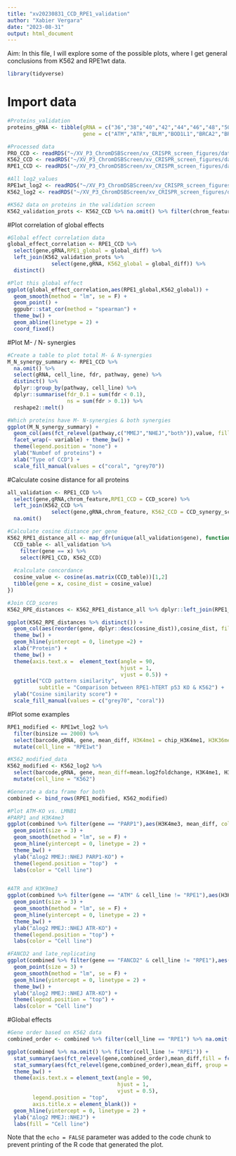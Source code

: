 ```yaml
---
title: "xv20230831_CCD_RPE1_validation"
author: "Xabier Vergara"
date: "2023-08-31"
output: html_document
---
```


Aim: In this file, I will explore some of the possible plots, where I get general conclusions from K562 and RPE1wt data.

```r
library(tidyverse)
```

# Import data

```r
#Proteins_validation
proteins_gRNA <- tibble(gRNA = c("36","38","40","42","44","46","48","50","52","54","56","58","60","62","64","66","68","70","72","74"),
                        gene = c("ATM","ATR","BLM","BOD1L1","BRCA2","BRCC3","CHAF1A","CHEK2","FAAP24","FANCD2","FANCG","FANCM","MDC1","PARP1","POLL","RAD50","RBBP8","RMI2","SMC5","TOPBP1"))

#Processed data
PRO_CCD <- readRDS("~/XV_P3_ChromDSBScreen/xv_CRISPR_screen_figures/data/revisions/validation_screen/xv20230908_CCD_analysis_summary_PRO_3reps.rds") %>% left_join(proteins_gRNA) %>% mutate(chrom_feature = str_extract(pattern = "(H3|l|L).*", feature))
K562_CCD <- readRDS("~/XV_P3_ChromDSBScreen/xv_CRISPR_screen_figures/data/processed_data/xv20220819_Table_S7_DR_screen_results.rds") %>% left_join(proteins_gRNA)
RPE1_CCD <- readRDS("~/XV_P3_ChromDSBScreen/xv_CRISPR_screen_figures/data/revisions/validation_screen/xv20230912_CCD_analysis_summary_RPE1_freq_0.002_n3.rds") %>% left_join(proteins_gRNA) %>% mutate(chrom_feature = str_extract(pattern = "(H3|l|L).*", feature))

#All log2_values
RPE1wt_log2 <- readRDS("~/XV_P3_ChromDSBScreen/xv_CRISPR_screen_figures/data/revisions/validation_screen/xv20230912_log2_balance_chromatin_RPE1.rds") %>% left_join(proteins_gRNA)
K562_log2 <- readRDS("~/XV_P3_ChromDSBScreen/xv_CRISPR_screen_figures/data/processed_data/CCD_analysis/xv20220819_log2_MMEJNHEJ_differentials_chromatin_KO.rds") %>% left_join(proteins_gRNA)

#K562 data on proteins in the validation screen
K562_validation_prots <- K562_CCD %>% na.omit() %>% filter(chrom_feature %in% c("H3K4me1","H3K36me3","LMNB1","H3K27me3","H3K27ac","H3K4me2","H3K4me3","H3K9me3","H3K9me2","late_replicating"))

```

#Plot correlation of global effects
```r
#Global effect correlation data
global_effect_correlation <- RPE1_CCD %>% 
  select(gene,gRNA,RPE1_global = global_diff) %>% 
  left_join(K562_validation_prots %>% 
              select(gene,gRNA, K562_global = global_diff)) %>%
  distinct()

#Plot this global effect
ggplot(global_effect_correlation,aes(RPE1_global,K562_global)) + 
  geom_smooth(method = "lm", se = F) +
  geom_point() +
  ggpubr::stat_cor(method = "spearman") +
  theme_bw() + 
  geom_abline(linetype = 2) +
  coord_fixed()

```

#Plot M- / N- synergies
```r
#Create a table to plot total M- & N-synergies
M_N_synergy_summary <- RPE1_CCD %>% 
  na.omit() %>%
  select(gRNA, cell_line, fdr, pathway, gene) %>%
  distinct() %>%
  dplyr::group_by(pathway, cell_line) %>%
  dplyr::summarise(fdr_0.1 = sum(fdr < 0.1),
                   ns = sum(fdr > 0.1)) %>%
  reshape2::melt()

#Which proteins have M- N-synergies & both synergies
ggplot(M_N_synergy_summary) +
  geom_col(aes(fct_relevel(pathway,c("MMEJ","NHEJ","both")),value, fill = variable)) +
  facet_wrap(~ variable) + theme_bw() +
  theme(legend.position = "none") + 
  ylab("Numbef of proteins") +
  xlab("Type of CCD") +
  scale_fill_manual(values = c("coral", "grey70"))

```


#Calculate cosine distance for all proteins
```r
all_validation <- RPE1_CCD %>%
  select(gene,gRNA,chrom_feature,RPE1_CCD = CCD_score) %>% 
  left_join(K562_CCD %>% 
              select(gene,gRNA,chrom_feature, K562_CCD = CCD_synergy_score)) %>%
  na.omit()

#Calculate cosine distance per gene
K562_RPE1_distance_all <- map_dfr(unique(all_validation$gene), function(x){
  CCD_table <- all_validation %>%
    filter(gene == x) %>%
    select(RPE1_CCD, K562_CCD) 
  
  #calculate concordance
  cosine_value <- cosine(as.matrix(CCD_table))[1,2]
  tibble(gene = x, cosine_dist = cosine_value)
})

#Join CCD_scores
K562_RPE_distances <- K562_RPE1_distance_all %>% dplyr::left_join(RPE1_CCD %>% select(gene, gRNA,fdr)) 

ggplot(K562_RPE_distances %>% distinct()) +
  geom_col(aes(reorder(gene, dplyr::desc(cosine_dist)),cosine_dist, fill = fdr < 0.1)) +
  theme_bw() + 
  geom_hline(yintercept = 0, linetype =2) +
  xlab("Protein") + 
  theme_bw() + 
  theme(axis.text.x =  element_text(angle = 90,
                                    hjust = 1,
                                    vjust = 0.5)) +
  ggtitle("CCD pattern similarity", 
          subtitle = "Comparison between RPE1-hTERT p53 KO & K562") +
  ylab("Cosine similarity score") + 
  scale_fill_manual(values = c("grey70", "coral"))
```

#Plot some examples
```r

RPE1_modified <- RPE1wt_log2 %>% 
  filter(binsize == 2000) %>%
  select(barcode,gRNA, gene, mean_diff, H3K4me1 = chip_H3K4me1, H3K36me3 = chip_H3K36me3, H3K27me3 = dam_H3K27me3, LMNB1 = dam_LMNB1, H3K9me3 = dam_H3K9me3, H3K4me3 = chip_H3K4me3, late_replicating) %>% 
  mutate(cell_line = "RPE1wt")

#K562_modified_data
K562_modified <- K562_log2 %>% 
  select(barcode,gRNA, gene, mean_diff=mean.log2foldchange, H3K4me1, H3K36me3, H3K27me3, LMNB1, H3K9me3, H3K4me3, late_replicating) %>% 
  mutate(cell_line = "K562")

#Generate a data frame for both
combined <- bind_rows(RPE1_modified, K562_modified)

#Plot ATM-KO vs. LMNB1
#PARP1 and H3K4me3
ggplot(combined %>% filter(gene == "PARP1"),aes(H3K4me3, mean_diff, color = fct_relevel(cell_line,c("PRO","K562")))) +
  geom_point(size = 3) +
  geom_smooth(method = "lm", se = F) +
  geom_hline(yintercept = 0, linetype = 2) +
  theme_bw() +
  ylab("∆log2 MMEJ::NHEJ PARP1-KO") +
  theme(legend.position = "top")  +
  labs(color = "Cell line")


#ATR and H3K9me3
ggplot(combined %>% filter(gene == "ATM" & cell_line != "RPE1"),aes(H3K9me3, mean_diff, color = fct_relevel(cell_line,c("PRO","K562")))) +
  geom_point(size = 3) +
  geom_smooth(method = "lm", se = F) +
  geom_hline(yintercept = 0, linetype = 2) +
  theme_bw() +
  ylab("∆log2 MMEJ::NHEJ ATR-KO") +
  theme(legend.position = "top") +
  labs(color = "Cell line")

#FANCD2 and late_replicating
ggplot(combined %>% filter(gene == "FANCD2" & cell_line != "RPE1"),aes(LMNB1, mean_diff, color = fct_relevel(cell_line,c("PRO","K562")))) +
  geom_point(size = 3) +
  geom_smooth(method = "lm", se = F) +
  geom_hline(yintercept = 0, linetype = 2) +
  theme_bw() +
  ylab("∆log2 MMEJ::NHEJ ATR-KO") +
  theme(legend.position = "top") +
  labs(color = "Cell line")

```



#Global effects
```r
#Gene order based on K562 data
combined_order <- combined %>% filter(cell_line == "RPE1") %>% na.omit() %>% dplyr::group_by(gene,gRNA) %>% dplyr::summarise(mean = mean(mean_diff)) %>% arrange(mean) %>% pull(gene) 

ggplot(combined %>% na.omit() %>% filter(cell_line != "RPE1")) +
  stat_summary(aes(fct_relevel(gene,combined_order),mean_diff,fill = fct_relevel(cell_line, c("PRO","K562"))),  position = position_dodge2(preserve = "single"), geom = "bar", fun.data = "mean_sd") + 
  stat_summary(aes(fct_relevel(gene,combined_order),mean_diff, group = fct_relevel(cell_line, c("PRO","K562"))), position = position_dodge2(preserve = "single"), geom = "errorbar", fun.data = "mean_sd",width = 0.5) + 
  theme_bw() +
  theme(axis.text.x = element_text(angle = 90,
                                   hjust = 1,
                                   vjust = 0.5),
        legend.position = "top",
        axis.title.x = element_blank()) +
  geom_hline(yintercept = 0, linetype = 2) +
  ylab("∆log2 MMEJ::NHEJ") +
  labs(fill = "Cell line")

```


Note that the `echo = FALSE` parameter was added to the code chunk to prevent printing of the R code that generated the plot.
